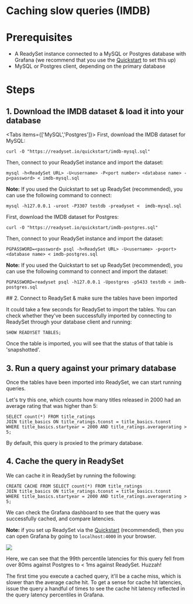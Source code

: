 
# Caching slow queries (IMDB)

# Prerequisites

- A ReadySet instance connected to a MySQL or Postgres database with Grafana (we recommend that you use the [Quickstart](/quickstart) to set this up)
- MySQL or Postgres client, depending on the primary database

# Steps

## 1. Download the IMDB dataset & load it into your database
<Tabs items={['MySQL','Postgres']}>
<Tab>
First, download the IMDB dataset for MySQL:

```
curl -O "https://readyset.io/quickstart/imdb-mysql.sql"
```

Then, connect to your ReadySet instance and import the dataset:

```
mysql -h<ReadySet URL> -U<username> -P<port number> <database name> -p<password> < imdb-mysql.sql
```

**Note:** If you used the Quickstart to set up ReadySet (recommended), you can use the following command to connect:

```
mysql -h127.0.0.1 -uroot -P3307 testdb -preadyset <  imdb-mysql.sql
```
</Tab>
<Tab>
First, download the IMDB dataset for Postgres:

```
curl -O "https://readyset.io/quickstart/imdb-postgres.sql"
```

Then, connect to your ReadySet instance and import the dataset:

```
PGPASSWORD=<password> psql -h<ReadySet URL> -U<username> -p<port> <database name> < imdb-postgres.sql
```

**Note:** If you used the Quickstart to set up ReadySet (recommended), you can use the following command to connect and import the dataset:

```
PGPASSWORD=readyset psql -h127.0.0.1 -Upostgres -p5433 testdb < imdb-postgres.sql
```
</Tab>
</Tabs>
## 2. Connect to ReadySet & make sure the tables have been imported

It could take a few seconds for ReadySet to import the tables. You can check whether they've been successfully imported by connecting to ReadySet through your database client and running:

```
SHOW READYSET TABLES;
```

Once the table is imported, you will see that the status of that table is 'snapshotted'.

## 3. Run a query against your primary database

Once the tables have been imported into ReadySet, we can start running queries.

Let's try this one, which counts how many titles released in 2000 had an average rating that was higher than 5:

```
SELECT count(*) FROM title_ratings
JOIN title_basics ON title_ratings.tconst = title_basics.tconst
WHERE title_basics.startyear = 2000 AND title_ratings.averagerating > 5;
```

By default, this query is proxied to the primary database.

## 4. Cache the query in ReadySet

We can cache it in ReadySet by running the following:

```
CREATE CACHE FROM SELECT count(*) FROM title_ratings
JOIN title_basics ON title_ratings.tconst = title_basics.tconst
WHERE title_basics.startyear = 2000 AND title_ratings.averagerating > 5;
```

We can check the Grafana dashboard to see that the query was successfully cached, and compare latencies.

**Note:** if you set up ReadySet via the [Quickstart](/quickstart) (recommended), then you can open Grafana by going to `localhost:4000` in your browser.

![](/cachingslowqueries.webp)

Here, we can see that the 99th percentile latencies for this query fell from over 80ms against Postgres to < 1ms against ReadySet. Huzzah!

<Callout type="info">The first time you execute a cached query, it'll be a cache miss, which is slower than the average cache hit. To get a sense for cache hit latencies, issue the query a handful of times to see the cache hit latency reflected in the query latency percentiles in Grafana.</Callout>


